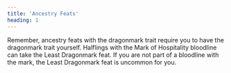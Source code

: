 ```yaml
---
title: 'Ancestry Feats'
heading: 1
---
```


Remember, ancestry feats with the dragonmark trait require you to have the dragonmark trait yourself. Halflings with the Mark of Hospitality bloodline can take the Least Dragonmark feat. If you are not part of a bloodline with the mark, the Least Dragonmark feat is uncommon for you.

